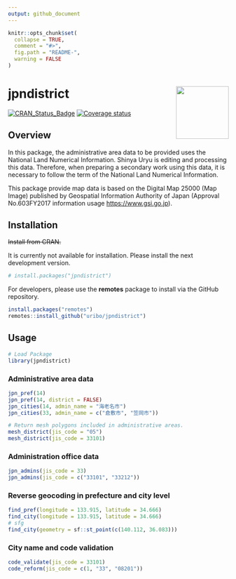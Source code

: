 ```yaml
---
output: github_document
---
```


<!-- README.md is generated from README.Rmd. Please edit that file -->

```r
knitr::opts_chunk$set(
  collapse = TRUE,
  comment = "#>",
  fig.path = "README-",
  warning = FALSE
)
```

# jpndistrict <img src="man/figures/logo.png" align="right" width="120px" />

[![CRAN\_Status\_Badge](https://www.r-pkg.org/badges/version/jpndistrict)](https://cran.r-project.org/package=jpndistrict) [![Coverage status](https://codecov.io/gh/uribo/jpndistrict/branch/master/graph/badge.svg)](https://codecov.io/github/uribo/jpndistrict?branch=master)

## Overview

In this package, the administrative area data to be provided uses the National Land Numerical Information. Shinya Uryu is editing and processing this data. Therefore, when preparing a secondary work using this data, it is necessary to follow the term of the National Land Numerical Information.

This package provide map data is based on the Digital Map 25000 (Map Image) published by Geospatial Information Authority of Japan (Approval No.603FY2017 information usage <https://www.gsi.go.jp>).

## Installation

~~Install from CRAN.~~

It is currently not available for installation. Please install the next development version.

```r
# install.packages("jpndistrict")
```

For developers, please use the **remotes** package to install via the GitHub repository.

```r
install.packages("remotes")
remotes::install_github("uribo/jpndistrict")
```

## Usage

```r
# Load Package
library(jpndistrict)
```

### Administrative area data

```r
jpn_pref(14)
jpn_pref(14, district = FALSE)
jpn_cities(14, admin_name = "海老名市")
jpn_cities(33, admin_name = c("倉敷市", "笠岡市"))
```

```r
# Return mesh polygons included in administrative areas.
mesh_district(jis_code = "05")
mesh_district(jis_code = 33101)
```

### Administration office data

```r
jpn_admins(jis_code = 33)
jpn_admins(jis_code = c("33101", "33212"))
```

### Reverse geocoding in prefecture and city level

```r
find_pref(longitude = 133.915, latitude = 34.666)
find_city(longitude = 133.915, latitude = 34.666)
# sfg
find_city(geometry = sf::st_point(c(140.112, 36.083)))
```

### City name and code validation

```r
code_validate(jis_code = 33101)
code_reform(jis_code = c(1, "33", "08201"))
```
